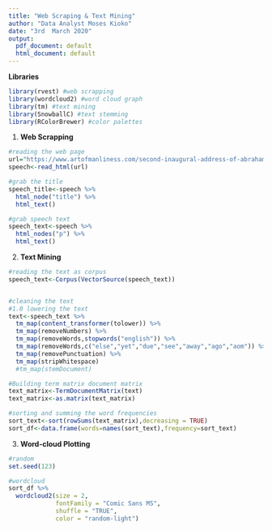 ---
title: "Web Scraping & Text Mining"
author: "Data Analyst Moses Kioko"
date: "3rd  March 2020"
output:
  pdf_document: default
  html_document: default
---

**Libraries** 
```{r message=FALSE, warning=FALSE}
library(rvest) #web scrapping
library(wordcloud2) #word cloud graph 
library(tm) #text mining 
library(SnowballC) #text stemming 
library(RColorBrewer) #color palettes

```

1. **Web Scrapping** 
```{r message=FALSE, warning=FALSE}
#reading the web page 
url="https://www.artofmanliness.com/second-inaugural-address-of-abraham-lincoln/"
speech<-read_html(url)

#grab the title 
speech_title<-speech %>% 
  html_node("title") %>% 
  html_text()

#grab speech text 
speech_text<-speech %>% 
  html_nodes("p") %>% 
  html_text()
```

2. **Text Mining** 
```{r message=FALSE, warning=FALSE}
#reading the text as corpus 
speech_text<-Corpus(VectorSource(speech_text))


#cleaning the text 
#1.0 lowering the text 
text<-speech_text %>% 
  tm_map(content_transformer(tolower)) %>% 
  tm_map(removeNumbers) %>% 
  tm_map(removeWords,stopwords("english")) %>% 
  tm_map(removeWords,c("else","yet","due","see","away","ago","aom")) %>% 
  tm_map(removePunctuation) %>% 
  tm_map(stripWhitespace)
  #tm_map(stemDocument)

#Building term matrix document matrix
text_matrix<-TermDocumentMatrix(text)
text_matrix<-as.matrix(text_matrix)

#sorting and summing the word frequencies 
sort_text<-sort(rowSums(text_matrix),decreasing = TRUE)
sort_df<-data.frame(words=names(sort_text),frequency=sort_text)
```

3. **Word-cloud Plotting** 
```{r}
#random
set.seed(123)

#wordcloud
sort_df %>% 
  wordcloud2(size = 2, 
             fontFamily = "Comic Sans MS",
             shuffle = "TRUE",
             color = "random-light")
```



